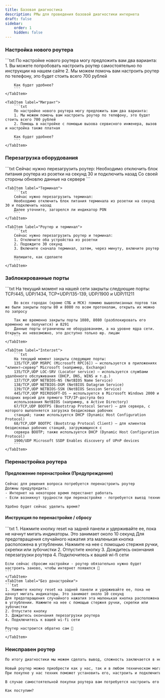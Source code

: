 ```yaml
---
title: Базовая диагностика
description: РМы для проведения базовой диагностики интернета
draft: false
sidebar:
    order: 1
    hidden: false
---
```



### Настройка нового роутера

<Tabs>
    <TabItem label="Наша сеть">
        ```txt
        По настройке нового роутера могу предложить вам два варианта:
        1. Вы можете попробовать настроить роутер самостоятельно по инструкции на нашем сайте
        2. Мы можем помочь вам настроить роутер по телефону, это будет стоить всего 700 рублей

        Как будет удобнее?
        ```
    </TabItem>

    <TabItem label="Мигрант">
        ```txt
        По настройке нового роутера могу предложить вам два варианта:
        1. Мы можем помочь вам настроить роутер по телефону, это будет стоить всего 700 рублей
        2. Помощь в настройке с помощью вызова сервисного инженера, вызов и настройка также платная

        Как будет удобнее?
        ```
    </TabItem>
</Tabs>

### Перезагрузка оборудования

<Tabs>
    <TabItem label="Роутер">
        ```txt
        Сейчас нужно перезагрузить роутер:
        Необходимо отключить блок питания роутера из розетки на секунд 30 и подключить назад
        Со своей стороны обновлю данные на сервере
        ```
    </TabItem>

    <TabItem label="Терминал">
        ```txt
        Сейчас нужно перезагрузить терминал:
        Необходимо отключить блок питания терминала из розетки на секунд 30 и подключить назад
        Далее уточните, загорелся ли индикатор PON
        ```
    </TabItem>

    <TabItem label="Роутер и терминал">
        ```txt
        Сейчас нужно перезагрузить роутер и терминал:
        1. Отключите оба устройства из розетки
        2. Подождите 30 секунд
        3. Включите сначала терминал, затем, через минуту, включите роутер

        Напишите, как сделаете
        ```
    </TabItem>
</Tabs>

### Заблокированные порты

<Tabs>
    <TabItem label="Наша сеть">
        ```txt
        На текущий момент на нашей сети закрыты следующие порты:
        TCP/445, UDP/1434, TCP+UDP/135-139, UDP/1900 и UDP/11211

        Во всех городах (кроме СПБ и МСК) помимо вышеописанных портов так же были закрыты порты 80 и 8080 по всем протоколам, открыть их можно по запросу

        Так же временно закрыты порты 1080, 8080 (разблокировать его временно не получится) и 8291
        Данные порты ограничены не оборудованием, а на уровне ядра сети. Открыть их невозможно, это доступно только юр. лицам
        ```
    </TabItem>

    <TabItem label="Interzet">
        ```txt
        На текущий момент закрыты следующие порты:
        135/TCP,UDP MSRPC (Microsoft RPC[6]) — используется в приложениях "клиент—сервер" Microsoft (например, Exchange)
        135/TCP,UDP LOC-SRV (Locator service) — используется службами удалённого обслуживания (DHCP, DNS, WINS и т.д.)
        137/TCP,UDP NETBIOS-NS (NetBIOS Name Service)
        138/TCP,UDP NETBIOS-DGM (NetBIOS Datagram Service)
        139/TCP,UDP NETBIOS-SSN (NetBIOS Session Service)
        445/TCP,UDP MICROSOFT-DS — используется в Microsoft Windows 2000 и поздних версий для прямого TCP/IP-доступа без
        использования NetBIOS (например, в Active Directory)
        67/TCP,UDP BOOTPS (Bootstrap Protocol Server) — для сервера, с которого выполняется загрузка бездисковых рабочих
        станций; также используется DHCP (Dynamic Host Configuration Protocol)
        68/TCP,UDP BOOTPC (Bootstrap Protocol Client) — для клиентов бездисковых рабочих станций, загружающихся с
        сервера BOOTP; также используется DHCP (Dynamic Host Configuration Protocol)
        1900/UDP Microsoft SSDP Enables discovery of UPnP devices
        ```
    </TabItem>
</Tabs>

### Перенастройка роутера

#### Предложение перенастройки (Предупреждение)

```txt
Сейчас для решения вопроса потребуется перенастроить роутер
Должны предупредить:
- Интернет на некоторое время перестанет работать
- Если возникнут трудности при перенастройке - потребуется выезд техника

Удобно будет сейчас уделить время?
```

#### Инструкция по перенастройке / сбросу

<Tabs>
    <TabItem label="С донастройкой">
    ```txt
    1. Нажмите кнопку reset на задней панели и удерживайте ее, пока не начнут мигать индикаторы. Это занимает около 10 секунд
    Для предотвращения случайного нажатия эта маленькая кнопка расположена в углублении. Нажмите на нее с помощью стержня ручки, скрепки или зубочистки
    2. Отпустите кнопку
    3. Дождитесь окончания перезагрузки роутера
    4. Подключитесь к вашей wi-fi сети

    Если сейчас сбросим настройки - роутер обязательно нужно будет настроить заново, чтобы интернет появился 🙏
    ```
    </TabItem>
    <TabItem label="Без донастройки">
    ```txt
    1. Нажмите кнопку reset на задней панели и удерживайте ее, пока не начнут мигать индикаторы. Это занимает около 10 секунд
    Для предотвращения случайного нажатия эта маленькая кнопка расположена в углублении. Нажмите на нее с помощью стержня ручки, скрепки или зубочистки
    2. Отпустите кнопку
    3. Дождитесь окончания перезагрузки роутера
    4. Подключитесь к вашей wi-fi сети

    Роутер настроится обратно сам 🙏
    ```
    </TabItem>
</Tabs>

### Неисправен роутер

```txt
По итогу диагностики мы можем сделать вывод, сложность заключается в неисправности роутера

Новый роутер можно приобрести как у нас, так и в любом техническом магазине
При покупке у нас техник поможет установить его, настроить и подключить ваши устройства к сети. Стоимость выезда техника - 650 ₽

В случае самостоятельной покупки роутера вам потребуется настроить его либо самостоятельно по нашим инструкциям, либо же можем предложить платную помощь

Как поступим?
```

